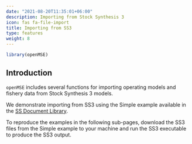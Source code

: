 ```yaml
---
date: "2021-08-20T11:35:01+06:00"
description: Importing from Stock Synthesis 3
icon: fas fa-file-import
title: Importing from SS3
type: features
weight: 8
---
```



```r
library(openMSE)
```

## Introduction

`openMSE` includes several functions for importing operating models and fishery data from Stock Synthesis 3 models.

We demonstrate importing from SS3 using the Simple example available in the [SS Document Library](https://vlab.noaa.gov/web/stock-synthesis/document-library/-/document_library/0LmuycloZeIt/view/11684741?_com_liferay_document_library_web_portlet_DLPortlet_INSTANCE_0LmuycloZeIt_redirect=https%3A%2F%2Fvlab.noaa.gov%3A443%2Fweb%2Fstock-synthesis%2Fdocument-library%2F-%2Fdocument_library%2F0LmuycloZeIt%2Fview%2F856180). 

To reproduce the examples in the following sub-pages, download the SS3 files from the Simple example to your machine and run the SS3 executable to produce the SS3 output. 





